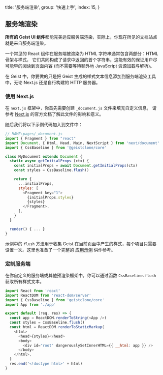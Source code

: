 
  title: '服务端渲染',
  group: '快速上手',
  index: 15,
}

## 服务端渲染

**所有的 Geist UI 组件**都能完美适应服务端渲染，实际上，你现在所见的文档站点就是来自服务端渲染。

一个常见的 React 组件在服务端被渲染为 HTML 字符串通常包含两部分：HTML 骨架与样式，
它们共同构成了请求中返回的首个字符串，这能有效的保证用户尽可能早的阅读到页面内容 (而不需要等待额外地 JavaScript 资源加载与解析)。

在 Geist 中，你要做的只是把 Geist 生成的样式文本信息添加到服务端渲染工具中，无论 Next.js 还是自行构建的 HTTP 服务器。

### 使用 Next.js

在 `next.js` 框架中，你首先需要创建 `_document.js` 文件来填充自定义信息，
请参考 [Next.js](https://nextjs.org/docs/advanced-features/custom-document) 的官方文档了解此文件的影响和意义。

随后我们将以下示例代码加入到文件中：

```js
// NAME:pages/_document.js
import { Fragment } from "react"
import Document, { Html, Head, Main, NextScript } from 'next/document'
import { CssBaseline } from '@geistclone/core'

class MyDocument extends Document {
  static async getInitialProps (ctx) {
    const initialProps = await Document.getInitialProps(ctx)
    const styles = CssBaseline.flush()

    return {
      ...initialProps,
      styles: [
        <Fragment key="1">
          {initialProps.styles}
          {styles}
        </Fragment>,
      ],
    }
  }

  render() { ... }
}
```

示例中的 `flush` 方法用于收集 Geist 在当前页面中产生的样式，每个项目只需要设置一次。这里也准备了一个完整的 [应用示例](https://github.com/unix/unix.bio/blob/template/pages/_document.tsx) 供作参考。

### 定制服务端

在你自定义的服务端或其他预渲染框架中，你可以通过函数 `CssBaseline.flush` 获取所有样式文本。

```js
import React from 'react'
import ReactDOM from 'react-dom/server'
import { CssBaseline } from 'geistclone/core'
import App from './app'

export default (req, res) => {
  const app = ReactDOM.renderToString(<App />)
  const styles = CssBaseline.flush()
  const html = ReactDOM.renderToStaticMarkup(
    <html>
      <head>{styles}</head>
      <body>
        <div id="root" dangerouslySetInnerHTML={{ __html: app }} />
      </body>
    </html>,
  )
  res.end('<!doctype html>' + html)
}
```

